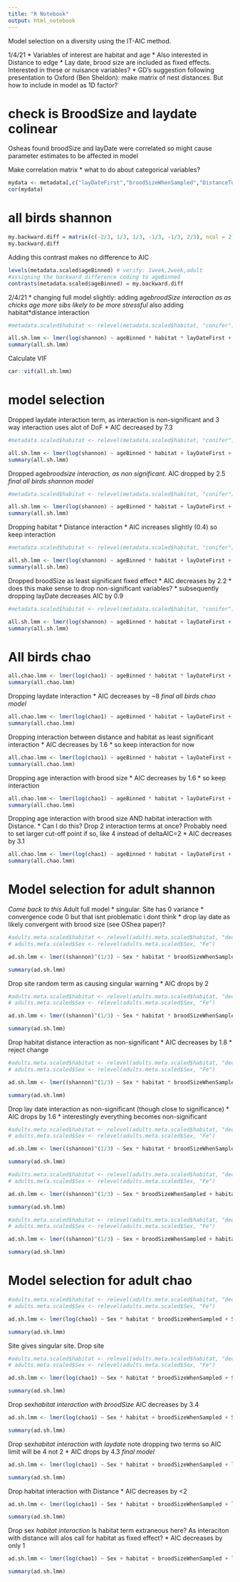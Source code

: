 ```yaml
---
title: "R Notebook"
output: html_notebook
---
```

Model selection on a diversity using the IT-AIC method.

1/4/21
* Variables of interest are habitat and age
* Also interested in Distance to edge
* Lay date, brood size are included as fixed effects. Interested in these or nuisance variables?
* GD's suggestion following presentation to Oxford (Ben Sheldon): make matrix of nest distances. But how to include in model as 1D factor?


# check is BroodSize and laydate colinear
Osheas found broodSize and layDate were correlated so might cause parameter estimates to be affected in model

Make correlation matrix
* what to do about categorical variables?
```r
mydata <- metadata[,c("layDateFirst","broodSizeWhenSampled","DistanceToEdge")] #"ageBinned","habitat",
cor(mydata)
```


# all birds shannon

```r
my.backward.diff = matrix(c(-2/3, 1/3, 1/3, -1/3, -1/3, 2/3), ncol = 2)
my.backward.diff
```

Adding this contrast makes no difference to AIC
```r
levels(metadata.scaled$ageBinned) # verify: 1week,2week,adult
#assigning the backward difference coding to ageBinned
contrasts(metadata.scaled$ageBinned) = my.backward.diff
```

2/4/21 
* changing full model slightly: adding age*broodSize interaction as as chicks age more sibs likely to be more stressful
* also adding habitat*distance interaction 
```r
#metadata.scaled$habitat <- relevel(metadata.scaled$habitat, "conifer")

all.sh.lmm <- lmer(log(shannon) ~ ageBinned * habitat * layDateFirst + ageBinned * broodSizeWhenSampled + habitat*DistanceToEdge + (1|site/nest/bird.ID) + (1|SequencePlate), data = metadata.scaled, REML = F)
summary(all.sh.lmm)
```
 
Calculate VIF
```r
car::vif(all.sh.lmm)
```

# model selection

Dropped laydate interaction term, as interaction is non-significant and 3 way interaction uses alot of DoF
* AIC decreased by 7.3
```r
#metadata.scaled$habitat <- relevel(metadata.scaled$habitat, "conifer")

all.sh.lmm <- lmer(log(shannon) ~ ageBinned * habitat + layDateFirst + ageBinned * broodSizeWhenSampled + habitat*DistanceToEdge +  (1|site/nest/bird.ID) + (1|SequencePlate), data = metadata.scaled, REML = F)
summary(all.sh.lmm)
```

Dropped age*broodsize interaction, as non significant. 
* AIC dropped by 2.5
*final all birds shannon model*
```r
#metadata.scaled$habitat <- relevel(metadata.scaled$habitat, "conifer")

all.sh.lmm <- lmer(log(shannon) ~ ageBinned * habitat + layDateFirst + broodSizeWhenSampled + habitat*DistanceToEdge +  (1|site/nest/bird.ID) + (1|SequencePlate), data = metadata.scaled, REML = F)
summary(all.sh.lmm)
```

Dropping habitat * Distance interaction
* AIC increases slightly (0.4) so keep interaction
```r
#metadata.scaled$habitat <- relevel(metadata.scaled$habitat, "conifer")

all.sh.lmm <- lmer(log(shannon) ~ ageBinned * habitat + layDateFirst + broodSizeWhenSampled + DistanceToEdge +  (1|site/nest/bird.ID) + (1|SequencePlate), data = metadata.scaled, REML = F)
summary(all.sh.lmm)
```

Dropped broodSize as least significant fixed effect
* AIC decreases by 2.2
* does this make sense to drop non-significant variables?
* subsequently dropping layDate decreases AIC by 0.9
```r
#metadata.scaled$habitat <- relevel(metadata.scaled$habitat, "conifer")

all.sh.lmm <- lmer(log(shannon) ~ ageBinned * habitat + layDateFirst + habitat*DistanceToEdge +  (1|site/nest/bird.ID) + (1|SequencePlate), data = metadata.scaled, REML = F)
summary(all.sh.lmm)
```

# All birds chao

```r
all.chao.lmm <- lmer(log(chao1) ~ ageBinned * habitat * layDateFirst + ageBinned * broodSizeWhenSampled + habitat*DistanceToEdge + (1|site/nest/bird.ID) + (1|SequencePlate), data = metadata.scaled, REML=F)
summary(all.chao.lmm)
```

Dropping laydate interaction
* AIC decreases by ~8
*final all birds chao model* 
```r
all.chao.lmm <- lmer(log(chao1) ~ ageBinned * habitat + layDateFirst + ageBinned * broodSizeWhenSampled + habitat*DistanceToEdge  + (1|site/nest/bird.ID) + (1|SequencePlate), data = metadata.scaled, REML=F)
summary(all.chao.lmm)
```

Dropping interaction between distance and habitat as least significant interaction
* AIC decreases by 1.6
* so keep interaction for now
```r
all.chao.lmm <- lmer(log(chao1) ~ ageBinned * habitat + layDateFirst + ageBinned * broodSizeWhenSampled + DistanceToEdge  + (1|site/nest/bird.ID) + (1|SequencePlate), data = metadata.scaled, REML=F)
summary(all.chao.lmm)
```


Dropping age interaction with brood size
* AIC decreases by 1.6
* so keep interaction
```r
all.chao.lmm <- lmer(log(chao1) ~ ageBinned * habitat + layDateFirst + broodSizeWhenSampled + habitat*DistanceToEdge  + (1|site/nest/bird.ID) + (1|SequencePlate), data = metadata.scaled, REML=F)
summary(all.chao.lmm)
```

Dropping age interaction with brood size AND habitat interaction with Distance.
* Can I do this? Drop 2 interaction terms at once? Probably need to set larger cut-off point if so, like 4 instead of deltaAIC=2
* AIC decreases by 3.1
```r
all.chao.lmm <- lmer(log(chao1) ~ ageBinned * habitat + layDateFirst + broodSizeWhenSampled + DistanceToEdge + (1|site/nest/bird.ID) + (1|SequencePlate), data = metadata.scaled, REML=F)
summary(all.chao.lmm)
```

# Model selection for adult shannon
*Come back to this*
Adult full model
* singular. Site has 0 variance
* convergence code 0 but that isnt problematic i dont think
* drop lay date as likely convergent with brood size (see OShea paper)?
```r
#adults.meta.scaled$habitat <- relevel(adults.meta.scaled$habitat, "deciduous")
# adults.meta.scaled$Sex <- relevel(adults.meta.scaled$Sex, "Fe")

ad.sh.lmm <- lmer((shannon)^(1/3) ~ Sex * habitat * broodSizeWhenSampled + Sex * habitat * layDateFirst + habitat * DistanceToEdge + (1|site/nest) + (1|SequencePlate), data = adults.meta.scaled, REML = F)

summary(ad.sh.lmm)
```

Drop site random term as causing singular warning 
* AIC drops by 2
```r
#adults.meta.scaled$habitat <- relevel(adults.meta.scaled$habitat, "deciduous")
# adults.meta.scaled$Sex <- relevel(adults.meta.scaled$Sex, "Fe")

ad.sh.lmm <- lmer((shannon)^(1/3) ~ Sex * habitat * broodSizeWhenSampled + Sex * habitat * layDateFirst + habitat * DistanceToEdge + (1|nest) + (1|SequencePlate), data = adults.meta.scaled, REML = F)

summary(ad.sh.lmm)
```

Drop habitat distance interaction as non-significant
* AIC decreases by 1.8
* reject change
```r
#adults.meta.scaled$habitat <- relevel(adults.meta.scaled$habitat, "deciduous")
# adults.meta.scaled$Sex <- relevel(adults.meta.scaled$Sex, "Fe")

ad.sh.lmm <- lmer((shannon)^(1/3) ~ Sex * habitat * broodSizeWhenSampled + Sex * habitat * layDateFirst +  DistanceToEdge + (1|nest) + (1|SequencePlate), data = adults.meta.scaled, REML = F)

summary(ad.sh.lmm)
```

Drop lay date interaction as non-significant (though close to significance)
* AIC drops by 1.6
* interestingly everything becomes non-significant
```r
#adults.meta.scaled$habitat <- relevel(adults.meta.scaled$habitat, "deciduous")
# adults.meta.scaled$Sex <- relevel(adults.meta.scaled$Sex, "Fe")

ad.sh.lmm <- lmer((shannon)^(1/3) ~ Sex * habitat * broodSizeWhenSampled + layDateFirst +  DistanceToEdge + (1|nest) + (1|SequencePlate), data = adults.meta.scaled, REML = F)

summary(ad.sh.lmm)
```

```r
#adults.meta.scaled$habitat <- relevel(adults.meta.scaled$habitat, "deciduous")
# adults.meta.scaled$Sex <- relevel(adults.meta.scaled$Sex, "Fe")

ad.sh.lmm <- lmer((shannon)^(1/3) ~ Sex * broodSizeWhenSampled + habitat + layDateFirst +  DistanceToEdge + (1|nest) + (1|SequencePlate), data = adults.meta.scaled, REML = F)

summary(ad.sh.lmm)
```

```r
#adults.meta.scaled$habitat <- relevel(adults.meta.scaled$habitat, "deciduous")
# adults.meta.scaled$Sex <- relevel(adults.meta.scaled$Sex, "Fe")

ad.sh.lmm <- lmer((shannon)^(1/3) ~ Sex + broodSizeWhenSampled + habitat + layDateFirst +  DistanceToEdge + (1|nest) + (1|SequencePlate), data = adults.meta.scaled, REML = F)

summary(ad.sh.lmm)
```

# Model selection for adult chao
```r
#adults.meta.scaled$habitat <- relevel(adults.meta.scaled$habitat, "deciduous")
# adults.meta.scaled$Sex <- relevel(adults.meta.scaled$Sex, "Fe")

ad.sh.lmm <- lmer(log(chao1) ~ Sex * habitat * broodSizeWhenSampled + Sex * habitat * layDateFirst + habitat * DistanceToEdge + (1|site/nest) + (1|SequencePlate), data = adults.meta.scaled, REML = F)

summary(ad.sh.lmm)
```

Site gives singular site. Drop site
```r
#adults.meta.scaled$habitat <- relevel(adults.meta.scaled$habitat, "deciduous")
# adults.meta.scaled$Sex <- relevel(adults.meta.scaled$Sex, "Fe")

ad.sh.lmm <- lmer(log(chao1) ~ Sex * habitat * broodSizeWhenSampled + Sex * habitat * layDateFirst + habitat * DistanceToEdge + (1|nest) + (1|SequencePlate), data = adults.meta.scaled, REML = F)

summary(ad.sh.lmm)
```

Drop sex*habitat interaction with broodSize
* AIC decreases by 3.4
```r
ad.sh.lmm <- lmer(log(chao1) ~ Sex * habitat + broodSizeWhenSampled + Sex * habitat * layDateFirst + habitat * DistanceToEdge + (1|nest) + (1|SequencePlate), data = adults.meta.scaled, REML = F)

summary(ad.sh.lmm)
```

Drop sex*habitat interaction with laydate
* note dropping two terms so AIC limit will be 4 not 2
* AIC drops by 4.3
*final model*
```r
ad.sh.lmm <- lmer(log(chao1) ~ Sex * habitat + broodSizeWhenSampled + layDateFirst + habitat * DistanceToEdge + (1|nest) + (1|SequencePlate), data = adults.meta.scaled, REML = F)

summary(ad.sh.lmm)
```

Drop habitat interaction with Distance
* AIC decreases by <2
```r
ad.sh.lmm <- lmer(log(chao1) ~ Sex * habitat + broodSizeWhenSampled + layDateFirst + DistanceToEdge + (1|nest) + (1|SequencePlate), data = adults.meta.scaled, REML = F)

summary(ad.sh.lmm)
```
Drop sex *habitat interaction
* Is habitat term extraneous here? As interaciton with distance will alos call for habitat as fixed effect?
* AIC decreases by only 1
```r
ad.sh.lmm <- lmer(log(chao1) ~ Sex + habitat + broodSizeWhenSampled + layDateFirst + habitat * DistanceToEdge + (1|nest) + (1|SequencePlate), data = adults.meta.scaled, REML = F)

summary(ad.sh.lmm)
```





